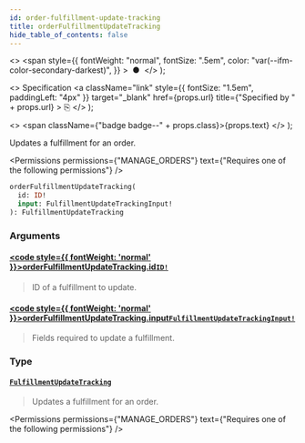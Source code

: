 ```yaml
---
id: order-fulfillment-update-tracking
title: orderFulfillmentUpdateTracking
hide_table_of_contents: false
---
```


  <>
    <span
      style={{
        fontWeight: "normal",
        fontSize: ".5em",
        color: "var(--ifm-color-secondary-darkest)",
      }}
    >
      &nbsp;●&nbsp;
    </span>
  </>
);

  <>
    Specification
    <a
      className="link"
      style={{ fontSize: "1.5em", paddingLeft: "4px" }}
      target="\_blank"
      href={props.url}
      title={"Specified by " + props.url}
    >
      ⎘
    </a>
  </>
);

  <>
    <span className={"badge badge--" + props.class}>{props.text}</span>
  </>
);

Updates a fulfillment for an order.

<Permissions
  permissions={"MANAGE_ORDERS"}
  text={"Requires one of the following permissions"}
/>

```graphql
orderFulfillmentUpdateTracking(
  id: ID!
  input: FulfillmentUpdateTrackingInput!
): FulfillmentUpdateTracking
```

### Arguments

#### [<code style={{ fontWeight: 'normal' }}>orderFulfillmentUpdateTracking.<b>id</b></code>](#)<Bullet />[`ID!`](../../../api-reference/miscellaneous/scalars/id) <Badge class="secondary" text="non-null"/> <Badge class="secondary" text="scalar"/>

> ID of a fulfillment to update.

#### [<code style={{ fontWeight: 'normal' }}>orderFulfillmentUpdateTracking.<b>input</b></code>](#)<Bullet />[`FulfillmentUpdateTrackingInput!`](../../../api-reference/orders/inputs/fulfillment-update-tracking-input) <Badge class="secondary" text="non-null"/> <Badge class="secondary" text="input"/>

> Fields required to update a fulfillment.

### Type

#### [`FulfillmentUpdateTracking`](../../../api-reference/orders/objects/fulfillment-update-tracking) <Badge class="secondary" text="object"/>

> Updates a fulfillment for an order.

<Permissions
  permissions={"MANAGE_ORDERS"}
  text={"Requires one of the following permissions"}
/>

>

